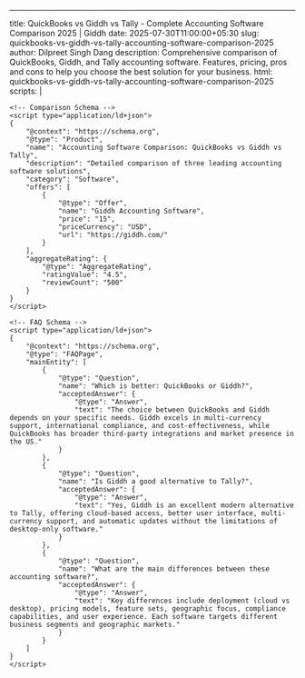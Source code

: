 ---

title: QuickBooks vs Giddh vs Tally - Complete Accounting Software Comparison 2025 | Giddh
date: 2025-07-30T11:00:00+05:30
slug: quickbooks-vs-giddh-vs-tally-accounting-software-comparison-2025
author: Dilpreet Singh Dang
description: Comprehensive comparison of QuickBooks, Giddh, and Tally accounting software. Features, pricing, pros and cons to help you choose the best solution for your business.
html: quickbooks-vs-giddh-vs-tally-accounting-software-comparison-2025
scripts: |

 <script type="application/ld+json">
    {
        "@context": "https://schema.org",
        "@type": "Article",
        "headline": "QuickBooks vs Giddh vs Tally: Complete Accounting Software Comparison 2025",
        "description": "Comprehensive comparison of QuickBooks, Giddh, and Tally accounting software covering features, pricing, pros and cons to help businesses choose the best solution.",
        "image": {
            "@type": "ImageObject",
            "url": "https://giddh.com/assets/images/quickbooks-vs-giddh-vs-tally-comparison.jpg",
            "width": 1200,
            "height": 630
        },
        "author": {
            "@type": "Organization",
            "name": "Giddh",
            "url": "https://giddh.com"
        },
        "publisher": {
            "@type": "Organization",
            "name": "Giddh",
            "logo": {
                "@type": "ImageObject",
                "url": "https://giddh.com/assets/images/logo.png"
            }
        },
        "datePublished": "2025-07-30",
        "dateModified": "2025-07-30",
        "mainEntityOfPage": {
            "@type": "WebPage",
            "@id": "https://giddh.com/blog/quickbooks-vs-giddh-vs-tally-accounting-software-comparison-2025"
        },
        "articleSection": "Software Comparison",
        "keywords": ["QuickBooks vs Giddh", "Tally alternative", "accounting software comparison", "best accounting software", "QuickBooks alternative"],
        "wordCount": 2800
    }
    </script>

    <!-- Comparison Schema -->
    <script type="application/ld+json">
    {
        "@context": "https://schema.org",
        "@type": "Product",
        "name": "Accounting Software Comparison: QuickBooks vs Giddh vs Tally",
        "description": "Detailed comparison of three leading accounting software solutions",
        "category": "Software",
        "offers": [
            {
                "@type": "Offer",
                "name": "Giddh Accounting Software",
                "price": "15",
                "priceCurrency": "USD",
                "url": "https://giddh.com/"
            }
        ],
        "aggregateRating": {
            "@type": "AggregateRating",
            "ratingValue": "4.5",
            "reviewCount": "500"
        }
    }
    </script>

    <!-- FAQ Schema -->
    <script type="application/ld+json">
    {
        "@context": "https://schema.org",
        "@type": "FAQPage",
        "mainEntity": [
            {
                "@type": "Question",
                "name": "Which is better: QuickBooks or Giddh?",
                "acceptedAnswer": {
                    "@type": "Answer",
                    "text": "The choice between QuickBooks and Giddh depends on your specific needs. Giddh excels in multi-currency support, international compliance, and cost-effectiveness, while QuickBooks has broader third-party integrations and market presence in the US."
                }
            },
            {
                "@type": "Question",
                "name": "Is Giddh a good alternative to Tally?",
                "acceptedAnswer": {
                    "@type": "Answer",
                    "text": "Yes, Giddh is an excellent modern alternative to Tally, offering cloud-based access, better user interface, multi-currency support, and automatic updates without the limitations of desktop-only software."
                }
            },
            {
                "@type": "Question",
                "name": "What are the main differences between these accounting software?",
                "acceptedAnswer": {
                    "@type": "Answer",
                    "text": "Key differences include deployment (cloud vs desktop), pricing models, feature sets, geographic focus, compliance capabilities, and user experience. Each software targets different business segments and geographic markets."
                }
            }
        ]
    }
    </script>
